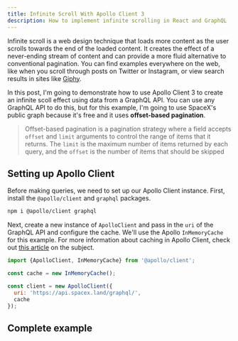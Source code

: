 ```yaml
---
title: Infinite Scroll With Apollo Client 3
description: How to implement infinite scrolling in React and GraphQL
---
```



Infinite scroll is a web design technique that loads more content as the user scrolls towards the end of the loaded content. It creates the effect of a never-ending stream of content and can provide a more fluid alternative to conventional pagination. You can find examples everywhere on the web, like when you scroll through posts on Twitter or Instagram, or view search results in sites like [Giphy](https://giphy.com/search/sloth).

In this post, I'm going to demonstrate how to use Apollo Client 3 to create an infinite scoll effect using data from a GraphQL API. You can use any GraphQL API to do this, but for this example, I'm going to use SpaceX's public graph because it's free and it uses **offset-based pagination**.

> Offset-based pagination is a pagination strategy where a field accepts `offset` and `limit` arguments to control the range of items that it returns. The `limit` is the maximum number of items returned by each query, and the `offset` is the number of items that should be skipped

## Setting up Apollo Client

Before making queries, we need to set up our Apollo Client instance. First, install the `@apollo/client` and `graphql` packages.

```bash
npm i @apollo/client graphql
```

Next, create a new instance of `ApolloClient` and pass in the `uri` of the GraphQL API and configure the cache. We'll use the Apollo `InMemoryCache` for this example. For more information about caching in Apollo Client, check out [this article](https://www.apollographql.com/docs/react/caching/overview/) on the subject.

```js
import {ApolloClient, InMemoryCache} from '@apollo/client';

const cache = new InMemoryCache();

const client = new ApolloClient({
  uri: 'https://api.spacex.land/graphql/',
  cache
});
```

## Complete example

<CodeSandbox codeSandboxId="infinite-scroll-with-apollo-client-3-pho2j" />
